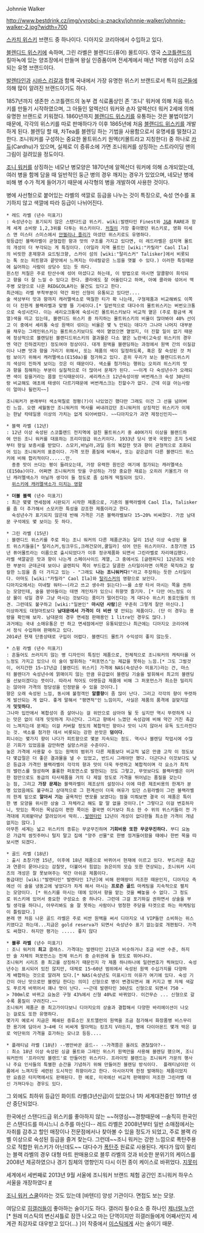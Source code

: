 Johnnie Walker

http://www.bestdrink.cz/img/vyrobci-a-znacky/johnnie-walker/johnnie-walker-2.jpg?width=700

[[스카치 위스키]] 브랜드 중 하나이다. 디아지오 코리아에서 수입하고 있다.

[[블렌디드 위스키]]에 속하며, 그린 라벨은 블렌디드(퓨어) 몰트이다. 영국 [[스코틀랜드]]의 킬마녹에 있는 양조장에서 만들며 왕실 인증품이며 전세계에서 매년 1억병 이상이 소모되는 유명 브랜드이다. 

[[발렌타인]]과 [[시바스 리갈]]과 함께 국내에서 가장 유명한 위스키 브랜드로서 특히 [[미군]]들에 의해 많이 알려진 브랜드이기도 하다.

1857년까지 생존한 스코틀랜드의 농부 겸 식료품상인 존 '조니' 워커에 의해 처음 위스키를 만들기 시작하였으며, 그 아들인 알렉산더 워커와 손자 알렉산더 워커 2세에 의해 유명한 브랜드로 키워졌다. 1860년까지 [[블랜디드 위스키]]를 유통하는 것은 불법이었기 때문에, 각각의 위스키를 따로 판매하다가 이후 1865년에 처음 [[블랜디드 위스키]]를 개발하게 된다. 블렌딩 할 때, 차Tea를 블렌딩 하는 기법을 사용함으로서 유명세를 떨쳤다고 한다. 조니워커를 구성하는 중요한 몰트위스키 원액(키몰트라고 지칭한다) 중 하나로 [[카듀]](Cardhu)가 있으며, 실제로 이 증류소에 가면 조니워커를 상징하는 스트라이딩 맨의 그림이 걸려있을 정도이다.

[[조니 워커]]를 상징하는 네모난 병모양은 1870년에 알렉산더 워커에 의해 소개되었는데, 여러 병을 함께 담을 때 일반적인 둥근 병의 경우 깨지는 경우가 있었으며, 네모난 병에 비해 병 수가 적게 들어가기 때문에 사각형의 병을 개발하여 사용한 것이다.

병에 사선형으로 붙어있는 라벨의 색깔로 등급을 나누는 것이 특징으로, 숙성 연수를 표기하지 않고 색깔에 따라 등급이 나뉘어진다.



 * 레드 라벨 (년수 미표기)
 : 숙성년수는 표기되지 않은 스탠다드급 위스키. wiki:발렌타인 Finest와 [[J&B]] RARE과 함께 세계 소비량 1,2,3위를 다투는 위스키이다. [[처칠]]이 가장 좋아했던 위스키로, 영화 미세스 앤 미스터 스미스에서 [[안젤리나 졸리]]가 마셨던 위스키로도 유명하다. 
 윗등급인 블랙라벨이 균형잡힌 향과 맛의 구조를 가지고 있다면, 이 레드라벨은 섬지역 몰트의 개성이 더 부각되는 게 특징이다. (아일라 지역 몰트인 [wiki:"카릴라" Caol Ila]의 비릿한 훈제향과 요드팅크향, 스카이 섬의 [wiki:"탈리스커" Talisker]에서 비롯되는 톡 쏘는 피트향과 끝맛에서 느껴지는 미네랄같은 느낌을 엿볼 수 있다.) 이러한 특징때문에 싫어하는 사람이 상당수 있는 듯 하다.
 윈스턴 처칠은 주로 탄산수에 섞어 마셨다고 하는데, 이 방법으로 마시면 알콜향이 희석되고 향을 더 잘 느낄 수 있다고 한다. 콜라에도 잘 어울린다고 하며, 아예 콜라와 섞어서 맥주병 모양으로 나온 RED&COLA라는 물건도 있다고 한다.
 최근에는 라벨 부착부분이 약간 파인 신형이 유통되고 있다만....
 술 색상부터 맛과 향까지 캐러멜색소로 떡칠한 티가 확 나는데, 구형제품과 비교해봐도 이쪽이 더 진한게 블랙라벨과 맞짱 뜰 기세이다.[* 일반적으로 대다수의 몰트위스키는 버번오크통으로 숙성시킨다. 이는 셰리오크통에 숙성시킨 몰트위스키보다 비교적 옅은 (주로 황금색 계열)색을 띠고 있는데, 블랜디드 위스키 중 차지하는 몰트위스키의 비율이 많아봐야 40% 선이고 이 중에서 셰리통 숙성 원액이 섞이는 비율은 몇 % 안되는 데다가 그나마 나머지 대부분을 채우는 그레인위스키는 몰트위스키보다도 색이 옅었으면 옅었지, 더 진할 일이 없기 때문에 정상적으로 블랜딩된 블랜디드위스키의 결과물은 다소 옅은 노란색(고숙성 위스키의 경우엔 약간 진하겠지만) 정도여야 정상이다. 대개 원액을 블랜딩하는 과정에서 원액 간의 이질감이나 나쁜 맛과 향을 가리기 위해서, 또는 제품의 색이 일정하도록, 혹은 잘 숙성된 것 처럼 보이기 위해서 캐러멜색소(E150a)를 첨가하고 있다. 흔히 우리가 보는 블랜디드위스키의 색상이 진하게 보이는 것은 이 때문이다. 색소를 첨가하는 행위는 오히려 위스키의 맛과 향을 침해하는 부분이 실질적으로 더 많아서 문제가 된다. ~~이게 다 숙성년수가 오래되면 색이 짙을거라는 몹쓸 인식때문이다. 셰리캐스크 12년숙성이랑 버번캐스크 숙성 30년이랑 비교해도 애초에 태생이 다르기때문에 버번캐스크는 진할수가 없다. 근데 이걸 아는사람이 얼마나 될런지~~]

 조니워커가 본래부터 색소떡칠로 정평(?)이 나있었긴 했다만 그래도 이건 그 선을 넘어버린 느낌. 오랜 세월동안 조니워커의 역사를 써내려갔던 조니워커의 상징적인 위스키가 이제는 한낱 칵테일용 이상의 가치는 없게 되어버렸다. ~~디아지오가 과연 제정신인지~~

 * 블랙 라벨 (12년)
 : 12년 이상 숙성된 스코틀랜드 전지역에 걸친 몰트위스키 중 40여가지 이상을 블랜드하여 만든 조니 워커를 대표하는 프리미엄급 위스키이다. 1933년 당시 영국 국왕인 조지 5세로부터 왕실 보증서를 받았다. 스모키,바닐라,과일 등의 복잡한 맛과 향이 균형적으로 조화되어 있는 조니워커의 표준이다. 가격 또한 품질에 비해서, 또는 같은급의 다른 블랜디드 위스키에 비해 합리적이다......만.
   종종 맛이 쓰다는 평이 들려오는데, 가장 유력한 원인은 여기에 첨가되는 캐러멜색소(E150a)이다. 어쩌면 조니워커의 맛을 구성하는 가장 중요한 재료는 오히려 키몰트가 아닌 캐러멜색소가 아닐까 생각이 들 정도로 좀 심하게 떡칠되어 있다.
   [http://gall.dcinside.com/list.php?id=alcohol&no=28307 위스키에 캐러멜색소가 미치는 영향]

 * '''더블 블랙''' (년수 미표기)
 : 최근 몇몇 면세점에 시판되기 시작한 제품으로, 기존의 블랙라벨에 Caol Ila, Talisker를 좀 더 추가해서 스모키한 특성을 강조한 제품이라고 한다.
   숙성년수가 표기되지 않은데 반해 가격은 기존 블랙라벨보다 15~20% 비싸졌다. 가끔 남대문 구석에도 몇 보이는 듯 하다.
  
 * 그린 라벨 (15년)
 : 블랜디드 위스키를 주로 파는 조니 워커의 다른 제품군과는 달리 15년 이상 숙성된 몰트 위스키들을[* 탈리스커,링크우드,크래건모어,쿨일라] 섞어 만든 위스키이다. 초창기엔 15년 퓨어몰트라는 이름으로 출시되었다가 이후 정규제품화 되면서 그린라벨로 자리매김했다. 
 라벨 색깔같은 맛과 향이 나는게 스페이사이드 계열, 그 중에서도 [글렌피딕] 12년과도 비슷한 부분이 군데군데 보이나 글렌피딕 쪽이 부드럽고 달콤한 스타일이라면 이쪽은 묵직하고 칼칼한 느낌을 좀 더 가지고 있는 - "그래도 '''나는 조니워커다!'''"라고 주장하는 듯한 스타일이다. 아마도 [wiki:"카릴라" Caol Ila]와 [[탈리스커]]의 영향으로 보인다.
 디아지오에서는 미네랄 워터~~(라고 쓰고 생수라 읽는다)~~를 소량 타서 마시는 쪽을 권하는 모양인데, 술을 받아들이는 데엔 개인차가 있으니 취향껏 즐기자. [* 다만 어느정도 이상 물이 섞일 경우 그냥 마시는 것보다는 풍미가 떨어진다는 게 대다수 위스키 동호인들의 의견. 그런데도 불구하고 [wiki:"일본인" '''마시던 사람''']은 꾸준히 그렇게 잘만 마신다.] 
 이상하게도 대형마트보다 '''남대문에서 가격이 더 비싼''' 몇 안되는 제품이다. (단 이 경우는 용량을 확인해 보자. 남대문의 경우 면세점 판매용인 1 litre인 경우도 많다.)
 과거에는 국내 소매유통은 안 하고 면세점에서만 유통되었으나 최근에는 디아지오 코리아에서 정식 수입하여 판매하고 있다.
 2014년 현재 단종상태로 구입이 어렵다. 블랜디드 몰트가 수익성이 좋지 않는듯.

 * 스윙 라벨 (년수 미표기)
 : 흔들어도 쓰러지지 않는 병 디자인이 특징인 제품으로, 전체적으로 조니워커의 캐릭터를 어느정도 가지고 있으나 이 술이 발휘하는 "퍼포먼스"는 제값을 못하는 느낌.[* 그도 그럴것이, 어지간한 15~17년급 [블렌디드 위스키] 가격에 NAS(숙성년수 미표기)라는 건, 마스터 블렌더가 숙성년수에 얽매이지 않는 만큼 유감없이 블렌딩 기술을 발휘해서 최고의 블렌딩을 선보이겠다는 뜻이다. 따라서 적어도 아랫등급 제품에 비해 그 퍼포먼스가 최소한 밀리지는 않아야 가격의 정당성을 인정받을 수 있을 것이다.] 
 향은 오래 숙성된 느낌, 동시에 불청객인 '''알콜향'''이 좀 많이 난다. 그리고 각각의 향이 뚜렷하게 발산되는 게 없다. 좋게 말해서 "평면적"인 느낌이지, 사실은 제품의 품격에 걸맞지않게 '''밋밋하다.'''
 그나마 입안에서 복합성이 좀 살아나는 걸 위안으로 삼아야 될 듯 싶지만 역시 뚜렷하게 나는 맛은 없이 대개 밋밋하게 지나간다. 그리고 향에서 느꼈던 숙성감에 비해 약간 거친 촉감이 느껴지는데 문제는 이걸 커버할 정도의 복합적인 향이나 맛이 나지 않아서 유독 도드라진다는 것. 색소를 첨가한 데서 비롯되는 강한 쓴맛은 '''덤이다'''.
 피니쉬는 몇가지 향이 나다가 피트향으로 몇분 지속되는 정도. 역시나 블렌딩 작업시에 수많은 기회가 있었음을 감안하면 실망스러운 수준이다.
 높은 가격에 사용할 수 있는 원액의 범위가 다른 제품보다 비교적 넓은 만큼 고작 이 정도보다 몇갑절은 더 좋은 결과물을 낼 수 있었고, 반드시 그래야만 했다. 더군다나 이것보다도 낮은 등급과 가격인 블랙라벨이 각각의 향과 맛이 더욱 뚜렷하고 복합적이며 각 요소가 최적의 밸런스를 형성하며 훌륭한 퍼포먼스로 발현되는 것도 그렇고, 무엇보다도 블랙라벨은 이러한 점만으로도 동급의 타사제품을 거의 다 제낄 정도로 가격을 뛰어넘는 품질을 갖는다는 점, 그리고 '''가장 문제는''' 블랙라벨이 제조상의 설정이나 이에 따른 제조비용의 한계가 분명 있었음에도 불구하고 상대적으로 그 한계선이 더욱 여유가 있던 스윙라벨이 그런 블랙라벨의 한계 밑으로 '''알아서 기는''' 굴욕적인 면모를 보였다는 점을 미뤄보면 결국 이 제품은 특이한 병 모양을 위시한 상술 그 자체라고 해도 할 말 없을 것이다.[* 그렇다고 이걸 변호하자니, 맛있는 쪽이든 목넘김이 편한 쪽이든 결국엔 이거보다 최소 한 수 위의 위스키들이 전 가격대에 지뢰밭마냥 깔려있어서 딱히...[[발렌타인]] 12년이 개성이 없다한들 최소한 가격이 개념없지는 않다.]
 아무튼 세계는 넓고 위스키의 종류는 무궁무진하며 '''기회비용 또한 무궁무진하다.''' 부디 요놈은 가급적 쌈짓주머니 털지 말고 집에 "양주 선물"로 한병 낑겨들어왔을 때에나 한번 목을 따보시면 되겠다.

 * 골드 라벨 (18년)
 : 출시 초창기엔 15년, 이후에 18년 제품으로 바뀌어서 현재에 이르고 있다. 부드러운 촉감과 연륜이 묻어나오는 감칠맛, 더불어서 힘없는 늙은이의 모습 또한 연상되는, 조니워커 시리즈의 개성은 잘 못보여주는 약간 아쉬운 제품이다.
 동급대인 [wiki:"발렌타인" 발렌타인 17년]에 비해 판매량이 저조한 때문인지, 디아지오 측에선 이 술을 냉동고에 넣었다가 차게 해서 마시는 '''프로즌 골드''' 마케팅을 지속적으로 펼치는 모양이다. [* 위스키를 마시는 데에 있어서 향을 맡는 것을 빼놓을 수 없다. 그 정도로 위스키에 있어서 중요한 구성요소 중 하나다. 그런데 그걸 포기하길 권하면서 상술을 부릴 생각을 하다니, 아무리봐도 술 잘 못하는 사람이나 멍청한 주당을 타겟으로 하는 마케팅임이 틀림없다.]
 본래 맨 처음 나온 골드 라벨은 주로 비싼 원액을 써서 디아지오 내 VIP들만 소비하는 위스키였다고 하는데...지금은 gold reserva가 되면서 숙성년수 표기 없는걸로 개편됬다. 가격도 싸졌다. 하지만 평가는 ..... 좋지 않다

 * '''블루 라벨''' (년수 미표기)
 : 조니 워커의 '''최고''' 클래스. 가격대는 발렌타인 21년과 비슷하거나 조금 비싼 수준, 하지만 술 자체의 퍼포먼스는 전체 위스키 중 순위권에 들 정도로 뛰어나다.  
 조니워커 시리즈 중 최고를 상징하기 때문인지 각 제품 하나하나에 일련번호가 찍혀있다. 숙성년수는 표시되어 있진 않지만, 대체로 15~60년 범위에서 숙성된 원액 수십가지를 다양하게 배합하는 것으로 알려져 있다.[* NAS(숙성년도 미표시)의 이유가 여기에 있다. 숙성 기간이 아닌 맛으로만 블렌딩 한다는 의미] 신형으로 병이 변경되면서 꽤 커지고 병 자체 색갈도 푸르게 바뀌어서 꽤나 멋이 난다. ~~근데 발렌타인 30년도 신형으로 되면서 750 -> 700ml로 바뀌고 요놈은 구형 43%에서 신형 40%로 바뀌었다. 이건무슨 ... 신형으로 갈수록 품질이 구려진다.~~
 조니워커 제품군 중 최고가이다보니 디아지오의 상술과 결합해서 다양한 바리에이션이 나오는 걸로도 또한 유명하다.
 몇가지 예로서 지금은 폐쇄된 증류소인 포트앨런의 원액을 조금 첨가해서 화장품병 비스무리한 용기에 담아서 3~4배 더 비싸게 팔아먹는 킹조지 V라든지, 병에 다이아몬드 몇개 박은 걸로 억단위의 가격을 호가하는 모나코 등등....

 * 플래티넘 라벨 (18년) --병만바꾼 골드-- --가격쯤은 올려도 괜찮잖아?--
 : 최소 18년 이상 숙성된 싱글 몰트와 그레인 위스키 원액만을 사용해 블렌딩 했으며, 조니워커만의 '프라이빗 블렌드'로 만들어진 위스키다. 프라이빗 블렌드는 조니워커 가문의 행사나 주요 인사들의 특별한 순간을 기념하기 위해 만들어진 블렌딩 방식이다.  플래티넘이란 이름에서 느껴지듯 세련된 도시적인 취향이라고 한다. 아시아지역 한정 발매하는 제품이었지만 요즘은 타지역에서도 판매된다. 한 예로, 미국에선 비교적 판매량이 저조한 그린라벨 대신 가져다두는 경우도 있다.

그 외에도 최하위 등급인 화이트 라벨(3년산급)이 있었으나 1차 세계대전중인 1911년 생산 중단되었다.

한국에선 스탠다드급 위스키를 좋아하지 않는 ~~허영심~~경향때문에 --솔직히 한국인은 스텐다드를 마시느니 소주를 마신다-- 레드 라벨은 2008년부터 일반 소매점에서는 자취를 감추고 할인 매장이나 전문점에서나 찾아볼 수 있을 정도가 되었고, 주로 블랙 라벨 이상으로 숙성된 등급을 즐겨 찾는다. 그런데~~조니 워커는 강한 느낌으로 폭탄주용으로 적합한 위스키가 아닌데도~~ 대다수가 [[폭탄주]] 원료로 사용된다. 게다가 많이 팔리는 블랙 라벨의 경우 대형 마트 판매용으로 블루 라벨의 것과 비슷한 분위기의 케이스를 2008년 제공하였으나 경기 침체의 영향인지 다시 이전 종이 케이스로 바뀌었다. [[지못미]]

세계에서 세번째로 2013년 9월 서울에 조니워커 브랜드 체험 공간인 조니워커 하우스 서울을 개장하였다 [http://news1.kr/articles/1336303 #]

[http://map.naver.com/local/siteview.nhn?code=12067696 조니 워커 스쿨]이라는 것도 있는데 [바텐더] 양성 기관이다. 면접도 보는 모양.

여담으로 [[히갤]]러들이 좋아하는 술이기도 하다. 갤러리 필수요소 중 하나인 [[제너럴 누안]][* 원래 미스틱의 변신셔틀로 잠깐 나오고 마는 단역이지만 히갤러들에게 어째서인지 세계관 최강자로 대우받고 있다(...) ]이 작중에서 [[미스틱]]에게 사는 술이기 때문.
